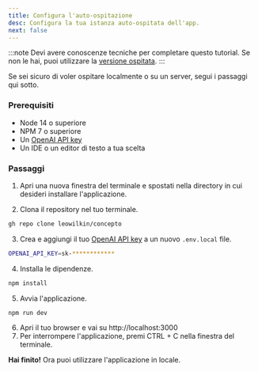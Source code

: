 ```yaml
---
title: Configura l'auto-ospitazione
desc: Configura la tua istanza auto-ospitata dell'app.
next: false
---
```

:::note
Devi avere conoscenze tecniche per completare questo tutorial. Se non le hai, puoi utilizzare la [versione ospitata](/cloud-hosted/).
:::

Se sei sicuro di voler ospitare localmente o su un server, segui i passaggi qui sotto.

### Prerequisiti
- Node 14 o superiore
- NPM 7 o superiore
- Un [OpenAI API key](https://platform.openai.com/api-keys)
- Un IDE o un editor di testo a tua scelta

### Passaggi

1. Apri una nuova finestra del terminale e spostati nella directory in cui desideri installare l'applicazione.

2. Clona il repository nel tuo terminale.

```bash title="Terminal"
gh repo clone leowilkin/concepto
```
3. Crea e aggiungi il tuo [OpenAI API key](https://platform.openai.com/api-keys) a un nuovo `.env.local` file.

```bash title=".env.local"
OPENAI_API_KEY=sk-************
```
4. Installa le dipendenze.

```bash title="Terminal"
npm install
```
5. Avvia l'applicazione.

```bash title="Terminal"
npm run dev
```
6. Apri il tuo browser e vai su http://localhost:3000
7. Per interrompere l'applicazione, premi CTRL + C nella finestra del terminale.


**Hai finito!** Ora puoi utilizzare l'applicazione in locale.





